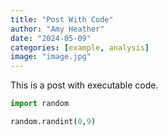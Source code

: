 ```yaml
---
title: "Post With Code"
author: "Amy Heather"
date: "2024-05-09"
categories: [example, analysis]
image: "image.jpg"
---
```


This is a post with executable code.

```python
import random

random.randint(0,9)
```